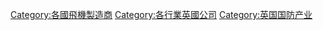 {{Commonscat|Aircraft manufacturers of the United Kingdom}}

[[Category:各國飛機製造商|Category:各國飛機製造商]]
[[Category:各行業英國公司|Category:各行業英國公司]]
[[Category:英国国防产业|Category:英国国防产业]]